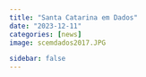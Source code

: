 ---
title: "Santa Catarina em Dados"
date: "2023-12-11"
categories: [news]
image: scemdados2017.JPG

sidebar: false
---
